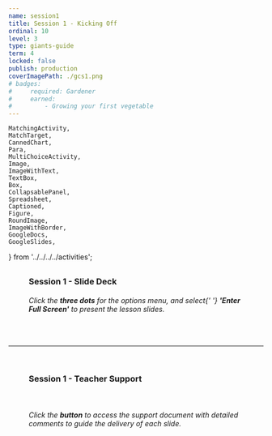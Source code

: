 ```yaml
---
name: session1
title: Session 1 - Kicking Off
ordinal: 10
level: 3
type: giants-guide
term: 4
locked: false
publish: production
coverImagePath: ./gcs1.png
# badges:
#     required: Gardener
#     earned:
#         - Growing your first vegetable
---
```


    MatchingActivity,
    MatchTarget,
    CannedChart,
    Para,
    MultiChoiceActivity,
    Image,
    ImageWithText,
    TextBox,
    Box,
    CollapsablePanel,
    Spreadsheet,
    Captioned,
    Figure,
    RoundImage,
    ImageWithBorder,
    GoogleDocs,
    GoogleSlides,
} from '../../../../activities';



##

###

<Figure>
    <h3>
        <b>Session 1 - Slide Deck</b>
    </h3>
</Figure>

<GoogleSlides
    googleId="2PACX-1vQVPGsWLQUhLAlu6KEQ4h-ixKzVXI-mjb6bfZuPb1pxOjurwQN5M0OSopECYNR5AIzD_iideYOcdTYh"
    googlePdfId="1pv9lOAqGZyAwfHtRiD_C9G4Kdbg6myqC82ikYTIH8C8"
/>

<Figure>
    <h6>
        Click the <b>three dots</b> for the options menu, and select{' '}
        <b>'Enter Full Screen'</b> to present the lesson slides.
    </h6>
</Figure>

<br />

<hr />

<br />

###

<Figure>
    <h3>
        <b>Session 1 - Teacher Support</b>
    </h3>
</Figure>

<Figure>
    <a
        href={
            'https://docs.google.com/document/d/14k0xqCzxPD6Uh-dNzQlYgslaHPpK7e--7mnMd_a-Zik/preview'
        }
        target={'_blank'}
    >
        <ImageWithBorder src={button} />
    </a>
</Figure>

<br />

<Figure>
    <h6>
        Click the <b>button</b> to access the support document with detailed
        comments to guide the delivery of each slide.
    </h6>
</Figure>

<br />
<br />
<br />
